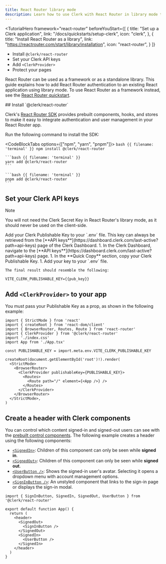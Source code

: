 ```yaml
---
title: React Router library mode
description: Learn how to use Clerk with React Router in library mode to add authentication to your application.
---
```


<TutorialHero
  framework="react-router"
  beforeYouStart={[
    {
      title: "Set up a Clerk application",
      link: "/docs/quickstarts/setup-clerk",
      icon: "clerk",
    },
    {
      title: "Install React Router as a library",
      link: "https://reactrouter.com/start/library/installation",
      icon: "react-router",
    }
  ]}
>
  - Install `@clerk/react-router`
  - Set your Clerk API keys
  - Add `<ClerkProvider>`
  - Protect your pages
</TutorialHero>

React Router can be used as a framework or as a standalone library. This guide explains how to add React Router authentication to an existing React application using library mode. To use React Router as a framework instead, see the [React Router quickstart](/docs/quickstarts/react-router).

<Steps>
  ## Install `@clerk/react-router`

  Clerk's [React Router SDK](/docs/references/react-router/overview) provides prebuilt components, hooks, and stores to make it easy to integrate authentication and user management in your React Router app.

  Run the following command to install the SDK:

  <CodeBlockTabs options={["npm", "yarn", "pnpm"]}>
    ```bash {{ filename: 'terminal' }}
    npm install @clerk/react-router
    ```

    ```bash {{ filename: 'terminal' }}
    yarn add @clerk/react-router
    ```

    ```bash {{ filename: 'terminal' }}
    pnpm add @clerk/react-router
    ```
  </CodeBlockTabs>

  ## Set your Clerk API keys

  > [!NOTE]
  > You will not need the Clerk Secret Key in React Router's library mode, as it should never be used on the client-side.

  <SignedIn>
    Add your Clerk Publishable Key to your `.env` file. This key can always be retrieved from the [**API keys**](https://dashboard.clerk.com/last-active?path=api-keys) page of the Clerk Dashboard.
  </SignedIn>

  <SignedOut>
    1. In the Clerk Dashboard, navigate to the [**API keys**](https://dashboard.clerk.com/last-active?path=api-keys) page.
    1. In the **Quick Copy** section, copy your Clerk Publishable Key.
    1. Add your key to your `.env` file.

    The final result should resemble the following:
  </SignedOut>

  ```env {{ filename: '.env' }}
  VITE_CLERK_PUBLISHABLE_KEY={{pub_key}}
  ```

  ## Add `<ClerkProvider>` to your app

  <Include src="_partials/clerk-provider" />

  You must pass your Publishable Key as a prop, as shown in the following example:

  ```tsx {{ filename: 'src/main.tsx', mark: [4, 8, [13, 17]] }}
  import { StrictMode } from 'react'
  import { createRoot } from 'react-dom/client'
  import { BrowserRouter, Routes, Route } from 'react-router'
  import { ClerkProvider } from '@clerk/react-router'
  import './index.css'
  import App from './App.tsx'

  const PUBLISHABLE_KEY = import.meta.env.VITE_CLERK_PUBLISHABLE_KEY

  createRoot(document.getElementById('root')!).render(
    <StrictMode>
      <BrowserRouter>
        <ClerkProvider publishableKey={PUBLISHABLE_KEY}>
          <Routes>
            <Route path="/" element={<App />} />
          </Routes>
        </ClerkProvider>
      </BrowserRouter>
    </StrictMode>,
  )
  ```

  ## Create a header with Clerk components

  You can control which content signed-in and signed-out users can see with the [prebuilt control components](/docs/components/overview#what-are-control-components). The following example creates a header using the following components:

  - [`<SignedIn>`](/docs/components/control/signed-in): Children of this component can only be seen while **signed in**.
  - [`<SignedOut>`](/docs/components/control/signed-out): Children of this component can only be seen while **signed out**.
  - [`<UserButton />`](/docs/components/user/user-button): Shows the signed-in user's avatar. Selecting it opens a dropdown menu with account management options.
  - [`<SignInButton />`](/docs/components/unstyled/sign-in-button): An unstyled component that links to the sign-in page or displays the sign-in modal.

  ```tsx {{ filename: 'src/App.tsx' }}
  import { SignInButton, SignedIn, SignedOut, UserButton } from '@clerk/react-router'

  export default function App() {
    return (
      <header>
        <SignedOut>
          <SignInButton />
        </SignedOut>
        <SignedIn>
          <UserButton />
        </SignedIn>
      </header>
    )
  }
  ```
</Steps>
